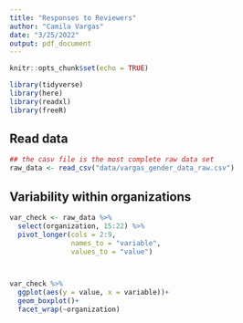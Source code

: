 ```yaml
---
title: "Responses to Reviewers"
author: "Camila Vargas"
date: "3/25/2022"
output: pdf_document
---
```


```r
knitr::opts_chunk$set(echo = TRUE)

library(tidyverse)
library(here)
library(readxl) 
library(freeR)
```

## Read data
```r

## the casv file is the most complete raw data set
raw_data <- read_csv("data/vargas_gender_data_raw.csv")
```


## Variability within organizations

```r
var_check <- raw_data %>% 
  select(organization, 15:22) %>% 
  pivot_longer(cols = 2:9,
               names_to = "variable",
               values_to = "value")



var_check %>% 
  ggplot(aes(y = value, x = variable))+
  geom_boxplot()+
  facet_wrap(~organization)


```








